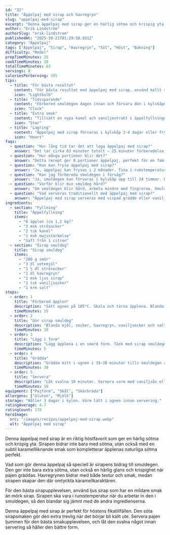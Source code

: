 ```yaml
---
id: "32"
title: "Äppelpaj med sirap och havregryn"
slug: "appelpaj-med-sirap"
excerpt: "Denna äppelpaj med sirap ger en härlig sötma och krispig yta. Perfekt för höstens fikatillfällen."
author: "Erik Lindström"
authorSlug: "erik-lindstrom"
publishedAt: "2025-10-21T01:29:58.931Z"
category: "Äppelpaj"
tags: ["Äppelpaj", "Sirap", "Havregryn", "Söt", "Höst", "Bakning"]
difficulty: "Medel"
prepTimeMinutes: 25
cookTimeMinutes: 38
totalTimeMinutes: 63
servings: 8
caloriesPerServing: 395
tips:
  - title: "För bästa resultat"
    content: "För bästa resultat med äppelpaj med sirap, använd kallt smör och arbeta snabbt med fingrarna. Detta ger en perfekt smuldeg som blir krispig och underbar som hela familjen älskar."
    icon: "Lightbulb"
  - title: "Tidssparande"
    content: "Förbered smuldegen dagen innan och förvara den i kylskåpet. Då går bakningen snabbt och enkelt när det är dags att grädda pajen och ge familjen en underbar fika."
    icon: "Clock"
  - title: "Extra smak"
    content: "Tillsätt en nypa kanel och vaniljextrakt i äppelfyllningen för mer aromatisk äppelpaj med sirap som smakar som mormor gjorde. Servera med vispad grädde eller vaniljsås för en lyxig touch."
    icon: "Star"
  - title: "Lagring"
    content: "Äppelpaj med sirap förvaras i kylskåp 3-4 dagar eller frysas i 2 månader. Tina i rumstemperatur och värm i ugn för att återfå den perfekta konsistensen."
    icon: "Heart"
faqs:
  - question: "Hur lång tid tar det att laga äppelpaj med sirap?"
    answer: "Det tar cirka 63 minuter totalt – 25 minuter förberedelse och 38 minuter bakning. Perfekt för höstens fikatillfällen som hela familjen älskar!"
  - question: "Hur många portioner blir det?"
    answer: "Detta recept ger 8 portioner äppelpaj, perfekt för en familj eller när du har gäster över. Servera med vispad grädde för en lyxig touch."
  - question: "Kan man frysa äppelpaj med sirap?"
    answer: "Ja, äppelpaj kan frysas i 2 månader. Tina i rumstemperatur och värm i ugn för att återfå den perfekta konsistensen och den underbara smaken."
  - question: "Kan jag förbereda smuldegen i förväg?"
    answer: "Ja, smuldegen kan förvaras i kylskåp upp till 24 timmar. Då går bakningen snabbt och enkelt när det är dags att grädda pajen."
  - question: "Varför blir min smuldeg hård?"
    answer: "Om smuldegen blir hård, arbeta mindre med fingrarna. Smuldegen ska vara kornig, inte smetig, för att få den perfekta konsistensen."
  - question: "Vad serveras traditionellt med äppelpaj med sirap?"
    answer: "Äppelpaj med sirap serveras med vispad grädde eller vaniljsås. En härlig höstfavorit som alla älskar och som ger familjen en underbar fikastund!"
ingredients:
  - section: "Fyllning"
    title: "Äppelfyllning"
    items:
      - "8 äpplen (ca 1,2 kg)"
      - "3 msk strösocker"
      - "2 tsk kanel"
      - "1 msk majsstärkelse"
      - "Saft från 1 citron"
  - section: "Sirap smuldeg"
    title: "Sirap smuldeg"
    items:
      - "200 g smör"
      - "3 dl vetemjöl"
      - "1 ½ dl strösocker"
      - "1 dl havregryn"
      - "2 msk ljus sirap"
      - "1 tsk vaniljsocker"
      - "1 krm salt"
steps:
  - order: 1
    title: "Förbered äpplen"
    description: "Sätt ugnen på 185°C. Skala och tärna äpplena. Blanda med socker, kanel, majsstärkelse och citronsaft."
    timeMinutes: 15
  - order: 2
    title: "Gör sirap smuldeg"
    description: "Blanda mjöl, socker, havregryn, vaniljsocker och salt. Nyp i smöret och sirapen försiktigt."
    timeMinutes: 10
  - order: 3
    title: "Lägg i form"
    description: "Lägg äpplena i en smord form. Täck med sirap smuldegen så att allt är täckt."
    timeMinutes: 5
  - order: 4
    title: "Grädda"
    description: "Grädda mitt i ugnen i 33-38 minuter tills smuldegen är gyllenbrun och krispig."
    timeMinutes: 38
  - order: 5
    title: "Servera"
    description: "Låt svalna 10 minuter. Servera varm med vaniljsås eller glass."
    timeMinutes: 10
equipment: ["Pajform", "Skål", "Skärbräda"]
allergens: ["Gluten", "Mjölk"]
storage: "Håller 3 dagar i kylen. Värm lätt i ugnen innan servering."
ratingAverage: 4.7
ratingCount: 178
heroImage:
  src: "/images/recipes/appelpaj-med-sirap.webp"
  alt: "Äppelpaj med sirap"
---
```


Denna äppelpaj med sirap är en riktig höstfavorit som ger en härlig sötma och krispig yta. Sirapen bidrar inte bara med sötma, utan också med en subtil karamellliknande smak som kompletterar äpplenas naturliga sötma perfekt.

Vad som gör denna äppelpaj så speciell är sirapens bidrag till smuldegen. Den ger inte bara extra sötma, utan också en härlig glans och krispighet när pajen gräddas. Havregrynen bidrar med både textur och smak, medan sirapen skapar den där omtyckta karamellkaraktären.

För den bästa sirapupplevelsen, använd ljus sirap som har en mildare smak än mörk sirap. Sirapen ska vara i rumstemperatur när du arbetar in den i smuldegen, så den blandar sig jämnt med de andra ingredienserna.

Denna äppelpaj med sirap är perfekt för höstens fikatillfällen. Den söta sirapsmaken gör den extra trevlig när det börjar bli kallt ute. Servera pajen ljummen för den bästa smakupplevelsen, och låt den svalna något innan servering så håller den bättre form.
